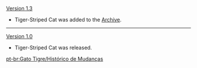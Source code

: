 {{Change History/Header}}
[[Version 1.3]]
*Tiger-Striped Cat was added to the [[Archive]].
----
[[Version 1.0]]
*Tiger-Striped Cat was released.
<noinclude>


[[pt-br:Gato Tigre/Histórico de Mudanças]]
</noinclude>